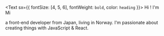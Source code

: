 <Text sx={{ fontSize: [4, 5, 6], fontWeight: `bold`, color: `heading` }}>
  Hi ! I'm Mi
</Text>

a front-end developer from Japan, living in Norway. I'm passionate about creating things with JavaScript & React. 
